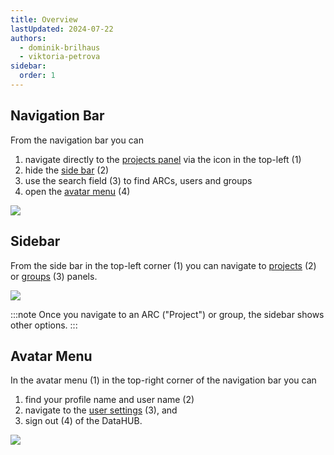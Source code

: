 ```yaml
---
title: Overview
lastUpdated: 2024-07-22
authors:
  - dominik-brilhaus
  - viktoria-petrova
sidebar:
  order: 1
---
```



## Navigation Bar

From the navigation bar you can

<Steps>

1. navigate directly to the [projects panel](../datahub-projects-panel) via the icon in the top-left (1)
2. hide the [side bar](#side-bar) (2)
3. use the search field (3) to find ARCs, users and groups
4. open the [avatar menu](#avatar-menu) (4)

</Steps>

![](@images/datahub/datahub-navbar.drawio.png)

## Sidebar

From the side bar in the top-left corner (1) you can navigate to [projects](../datahub-projects-panel) (2) or [groups](../datahub-groups) (3) panels.

![](@images/datahub/datahub-hamburger-menu.drawio.png)

:::note
Once you navigate to an ARC ("Project") or group, the sidebar shows other options.
:::

## Avatar Menu

In the avatar menu (1) in the top-right corner of the navigation bar you can

<Steps>
    
1. find your profile name and user name (2)
2. navigate to the [user settings](../datahub-user-settings) (3), and
3. sign out (4) of the DataHUB.

</Steps>

![](@images/datahub/datahub-avatar-menu.drawio.png)
